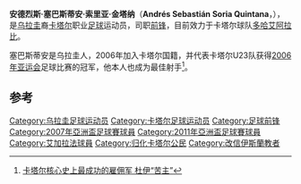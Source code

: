{{noteTA
|G1=足球
|G2=卡塔尔星级足球联赛
|1=zh-hans:塞巴斯蒂安·索里亚;zh-hk:施巴斯坦·蘇利亞;zh-hant:塞巴斯蒂安·索里亞;
|2=zh-hans:塞巴斯蒂安;zh-hk:施巴斯坦;zh-hant:塞巴斯蒂安;
}}
{{Infobox football biography
| name                = 塞巴斯蒂安·索里亚<br>Sebastián Soria
| image               = Sebastian Soria 2012 1.jpg
| image_size          = 165
| caption             = 
| fullname            = Andrés Sebastián Soria Quintana
| birth_date          = {{birth date and age|df=yes|1983|11|8}}
| birth_place         =  {{URU}}[[派桑杜|派桑杜]]
| height              = {{height|m=1.86}}
| position            = [[前锋_(足球)|前锋]]
| currentclub         = [[多哈艾阿拉比體育俱樂部|多哈艾阿拉比]]
| clubnumber          = 13
| youthyears1         =
| youthclubs1         =
| years1              = 2002–2004
| years2              = 2004–2005
| years3              = 2005–2012
| years4              = 2012–2015
| years5              = 2015–2020
| years6              = 2020–
| clubs1              = [[蒙特維多利物浦|蒙特維多利物浦]]
| clubs2              = [[艾加拉法|艾加拉法]]
| clubs3              = 卡塔尔体育
| clubs4              = [[歷基韋亞體育會|-{zh-hans:莱科维亚;zh-hk:歷基韋亞}-]]
| clubs5              = [[艾雷恩體育會|艾雷恩]]
| clubs6              = [[多哈艾阿拉比體育俱樂部|多哈艾阿拉比]]
| caps1               = 41
| caps2               = 26
| caps3               = 152
| caps4               = 64
| caps5               = 104
| caps6               = 0
| goals1              = 8
| goals2              = 14
| goals3              = 102
| goals4              = 42
| goals5              = 35
| goals6              = 0
| nationalyears1      = 2006
| nationalyears2      = 2006–2017
| nationalteam1       = 卡塔尔U23
| nationalteam2       = [[卡塔尔国家足球队|卡塔尔]]
| nationalcaps1       = 7
| nationalcaps2       = 118
| nationalgoals1      = 6
| nationalgoals2      = 38
| club-update         = 31 October 2016
| nationalteam-update = 6 June 2017
}}

'''安德烈斯·塞巴斯蒂安·索里亚·金塔纳'''（'''Andrés Sebastián Soria Quintana'''，{{bd|1983年|11月8日|||Soria, Sebastian}}），是[[乌拉圭|乌拉圭]]裔[[卡塔尔|卡塔尔]]职业[[足球|足球]]运动员，司职[[前锋_(足球)|前锋]]，目前效力于卡塔尔球队[[多哈艾阿拉比體育俱樂部|多哈艾阿拉比]]。

塞巴斯蒂安是乌拉圭人，2006年加入卡塔尔国籍，并代表卡塔尔U23队获得[[2006年亚运会|2006年亚运会]]足球比赛的冠军，他本人也成为最佳射手<ref>[http://www.china.com.cn/sport/txt/2010-12/30/content_21647015.htm 卡塔尔核心史上最成功的雇佣军 杜伊“苦主”]</ref>。

==参考==
{{reflist}}

{{DEFAULTSORT:Soria, Sebastian}}
[[Category:乌拉圭足球运动员|Category:乌拉圭足球运动员]]
[[Category:卡塔尔足球运动员|Category:卡塔尔足球运动员]]
[[Category:足球前锋|Category:足球前锋]]
[[Category:2007年亞洲盃足球賽球員|Category:2007年亞洲盃足球賽球員]]
[[Category:2011年亞洲盃足球賽球員|Category:2011年亞洲盃足球賽球員]]
[[Category:艾加拉法球員|Category:艾加拉法球員]]
[[Category:归化卡塔尔公民|Category:归化卡塔尔公民]]
[[Category:改信伊斯蘭教者|Category:改信伊斯蘭教者]]